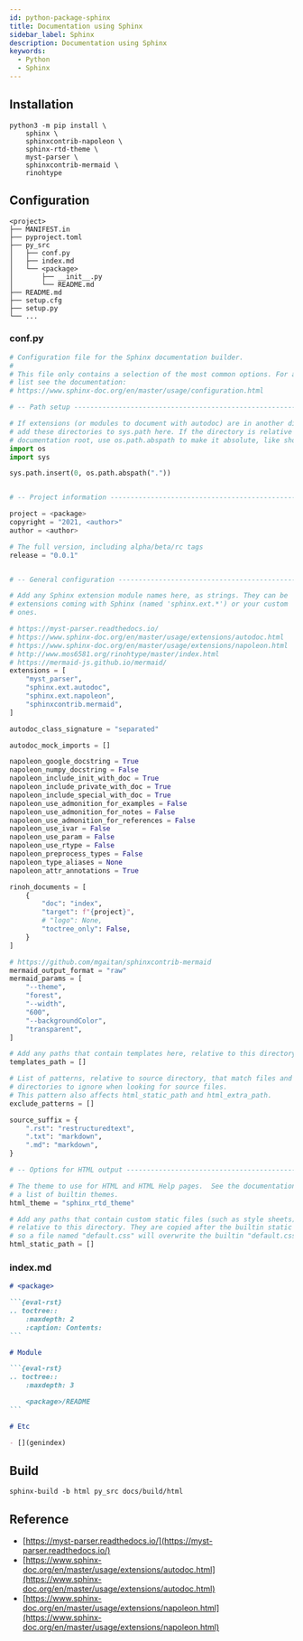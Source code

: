 ```yaml
---
id: python-package-sphinx
title: Documentation using Sphinx
sidebar_label: Sphinx
description: Documentation using Sphinx
keywords:
  - Python
  - Sphinx
---
```


## Installation

```shell
python3 -m pip install \
    sphinx \
    sphinxcontrib-napoleon \
    sphinx-rtd-theme \
    myst-parser \
    sphinxcontrib-mermaid \
    rinohtype
```

## Configuration

```shell
<project>
├── MANIFEST.in
├── pyproject.toml
├── py_src
│   ├── conf.py
│   ├── index.md
│   └── <package>
│       ├── __init__.py
│       └── README.md
├── README.md
├── setup.cfg
├── setup.py
└── ...
```

### conf.py

```python {20-22,25} title="py_src/conf.py"
# Configuration file for the Sphinx documentation builder.
#
# This file only contains a selection of the most common options. For a full
# list see the documentation:
# https://www.sphinx-doc.org/en/master/usage/configuration.html

# -- Path setup --------------------------------------------------------------

# If extensions (or modules to document with autodoc) are in another directory,
# add these directories to sys.path here. If the directory is relative to the
# documentation root, use os.path.abspath to make it absolute, like shown here.
import os
import sys

sys.path.insert(0, os.path.abspath("."))


# -- Project information -----------------------------------------------------

project = <package>
copyright = "2021, <author>"
author = <author>

# The full version, including alpha/beta/rc tags
release = "0.0.1"


# -- General configuration ---------------------------------------------------

# Add any Sphinx extension module names here, as strings. They can be
# extensions coming with Sphinx (named 'sphinx.ext.*') or your custom
# ones.

# https://myst-parser.readthedocs.io/
# https://www.sphinx-doc.org/en/master/usage/extensions/autodoc.html
# https://www.sphinx-doc.org/en/master/usage/extensions/napoleon.html
# http://www.mos6581.org/rinohtype/master/index.html
# https://mermaid-js.github.io/mermaid/
extensions = [
    "myst_parser",
    "sphinx.ext.autodoc",
    "sphinx.ext.napoleon",
    "sphinxcontrib.mermaid",
]

autodoc_class_signature = "separated"

autodoc_mock_imports = []

napoleon_google_docstring = True
napoleon_numpy_docstring = False
napoleon_include_init_with_doc = True
napoleon_include_private_with_doc = True
napoleon_include_special_with_doc = True
napoleon_use_admonition_for_examples = False
napoleon_use_admonition_for_notes = False
napoleon_use_admonition_for_references = False
napoleon_use_ivar = False
napoleon_use_param = False
napoleon_use_rtype = False
napoleon_preprocess_types = False
napoleon_type_aliases = None
napoleon_attr_annotations = True

rinoh_documents = [
    {
        "doc": "index",
        "target": f"{project}",
        # "logo": None,
        "toctree_only": False,
    }
]

# https://github.com/mgaitan/sphinxcontrib-mermaid
mermaid_output_format = "raw"
mermaid_params = [
    "--theme",
    "forest",
    "--width",
    "600",
    "--backgroundColor",
    "transparent",
]

# Add any paths that contain templates here, relative to this directory.
templates_path = []

# List of patterns, relative to source directory, that match files and
# directories to ignore when looking for source files.
# This pattern also affects html_static_path and html_extra_path.
exclude_patterns = []

source_suffix = {
    ".rst": "restructuredtext",
    ".txt": "markdown",
    ".md": "markdown",
}

# -- Options for HTML output -------------------------------------------------

# The theme to use for HTML and HTML Help pages.  See the documentation for
# a list of builtin themes.
html_theme = "sphinx_rtd_theme"

# Add any paths that contain custom static files (such as style sheets) here,
# relative to this directory. They are copied after the builtin static files,
# so a file named "default.css" will overwrite the builtin "default.css".
html_static_path = []
```

### index.md

````markdown {15} title="py_src/index.md"
# <package>

```{eval-rst}
.. toctree::
    :maxdepth: 2
    :caption: Contents:
```

# Module

```{eval-rst}
.. toctree::
    :maxdepth: 3

    <package>/README
```

# Etc

- [](genindex)
````

## Build

```shell
sphinx-build -b html py_src docs/build/html
```

## Reference

- [https://myst-parser.readthedocs.io/](https://myst-parser.readthedocs.io/)
- [https://www.sphinx-doc.org/en/master/usage/extensions/autodoc.html](https://www.sphinx-doc.org/en/master/usage/extensions/autodoc.html)
- [https://www.sphinx-doc.org/en/master/usage/extensions/napoleon.html](https://www.sphinx-doc.org/en/master/usage/extensions/napoleon.html)
